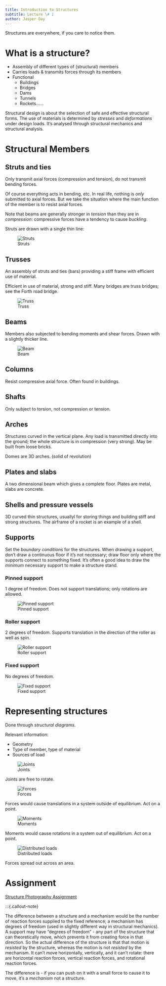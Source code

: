 ```yaml
---
title: Introduction to Structures
subtitle: Lecture \# 1
author: Jasper Day
---
```


Structures are everywhere, if you care to notice them.

# What is a structure?

- Assembly of different types of (structural) members
- Carries loads & transmits forces through its members
- Functional
    - Buildings
    - Bridges
    - Dams
    - Tunnels
    - Rockets......

Structural design is about the selection of safe and effective structural forms. The use of materials is determined by *stresses* and *deformations* under design loads. It's analysed through structural mechanics and structural analysis.

# Structural Members

## Struts and ties

Only transmit axial forces (compression and tension), do not transmit bending forces.

:::{.callout-note}
Of course everything acts in bending, etc. In real life, nothing is *only* submitted to axial forces. But we take the situation where the main function of the member is to resist axial forces.
:::

Note that beams are generally stronger in *tension* than they are in *compression*: compressive forces have a tendency to cause *buckling*.

Struts are drawn with a single thin line:

![Struts](Images/1_Struts.png)

## Trusses

An assembly of struts and ties (bars) providing a stiff frame with efficient use of material.

Efficient in use of material, strong and stiff. Many bridges are truss bridges; see the Forth road bridge.

![Truss](Images/1_Truss.png)

## Beams

Members also subjected to bending moments and shear forces. Drawn with a slightly thicker line.

![Beam](Images/1_Beam.png)

## Columns

Resist compressive axial force. Often found in buildings.

## Shafts

Only subject to torsion, not compression or tension.

## Arches

Structures curved in the vertical plane. Any load is transmitted directly into the ground; the whole structure is in compression (very strong). May be built from loose bricks.

Domes are 3D arches. (solid of revolution)

## Plates and slabs

A two dimensional beam which gives a complete floor. Plates are metal, slabs are concrete.

## Shells and pressure vessels

3D curved thin structures, usuallyl for storing things and building stiff and strong structures. The airframe of a rocket is an example of a shell.

## Supports

Set the *boundary conditions* for the structures. When drawing a support, don't draw a continuous floor if it's not necessary; draw floor only where the supports connect to something fixed. It's often a good idea to draw the *minimum* necessary support to make a structure stand.

### Pinned support

1 degree of freedom. Does not support translations; only rotations are allowed.

![Pinned support](Images/1_Pin_Sup.png)

### Roller support

2 degrees of freedom. Supports translation in the direction of the roller as well as spin.

![Roller support](Images/1_Roller.png)

### Fixed support

No degrees of freedom.

![Fixed support](Images/1_Fixed.png)

# Representing structures

Done through *structural diagrams*.

Relevant information:

- Geometry
- Type of member, type of material
- Sources of load


![Joints](Images/1_Joints.png)

Joints are free to rotate.

![Forces](Images/1_Force.png)

Forces would cause translations in a system outside of equilibrium. Act on a point.

![Moments](Images/1_Moment.png)

Moments would cause rotations in a system out of equilibrium. Act on a point.

![Distributed loads](Images/1_Dist_Load.png)

Forces spread out across an area.

# Assignment

[Structure Photography Assignment]()

:::{.callout-note}

The difference between a structure and a mechanism would be the number of reaction forces supplied to the fixed reference; a mechanism has degrees of freedom (used in slightly different way in structural mechanics). A support may have "degrees of freedom" - any part of the structure that can theoretically move, which prevents it from creating force in that direction. So the actual difference of the structure is that that motion is *resisted* by the structure, whereas the motion is not *resisted* by the mechanism. It can't move horizontally, vertically, and it can't rotate: there are horizontal reaction forces, vertical reaction forces, and rotational reaction forces.

The difference is - if you can push on it with a small force to cause it to move, it's a *mechanism* not a structure.